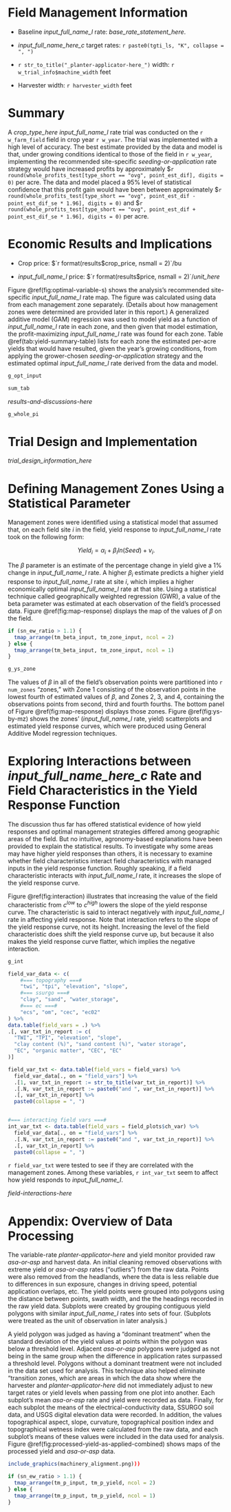 

# Field Management Information

+ Baseline _input_full_name_l_ rate: _base_rate_statement_here_.

+ _input_full_name_here_c_ target rates: `r paste0(tgti_ls, "K", collapse = ", ")`

+ `r str_to_title("_planter-applicator-here_")` width: `r w_trial_info$machine_width` feet

+ Harvester width: `r harvester_width` feet

# Summary  

A _crop_type_here_ _input_full_name_l_ rate trial was conducted on the `r w_farm_field` field in crop year `r w_year`. The trial was implemented with a high level of accuracy. The best estimate provided by the data and model is that, under growing conditions identical to those of the field in `r w_year`, implementing the recommended site-specific _seeding-or-application_ rate strategy would have increased profits by approximately \$`r round(whole_profits_test[type_short == "ovg", point_est_dif], digits = 0)` per acre. The data and model placed a 95% level of statistical confidence that this profit gain would have been  between approximately \$`r round(whole_profits_test[type_short == "ovg", point_est_dif - point_est_dif_se * 1.96], digits = 0)` and \$`r round(whole_profits_test[type_short == "ovg", point_est_dif + point_est_dif_se * 1.96], digits = 0)` per acre.


# Economic Results and Implications 

+ Crop price: $`r format(results$crop_price, nsmall = 2)`/bu 

+ _input_full_name_l_ price: $`r format(results$price, nsmall = 2)`/_unit_here_

Figure \@ref(fig:optimal-variable-s) shows the analysis's recommended site-specific _input_full_name_l_ rate map. The figure was calculated using data from each management zone separately. (Details about how management zones were determined are provided later in this report.)  A generalized additive model (GAM) regression was used to model yield as a function of _input_full_name_l_ rate in each zone, and then given that model estimation, the profit-maximizing _input_full_name_l_ rate was found for each zone. Table \@ref(tab:yield-summary-table) lists for each zone the estimated per-acre yields that would have resulted, given the year's growing conditions, from applying the grower-chosen _seeding-or-application_ strategy and the estimated optimal _input_full_name_l_ rate derived from the data and model. 

```r
g_opt_input

```

```r
sum_tab

```

_results-and-discussions-here_



```r
g_whole_pi

```

# Trial Design and Implementation

_trial_design_information_here_


# Defining Management Zones Using a Statistical Parameter

Management zones were identified using a statistical model that assumed that, on each field site $i$ in the field, yield response to _input_full_name_l_ rate took on the following form:

$$
Yield_i = \alpha_i + \beta_i ln(Seed) + v_i.
$$

The $\beta$ parameter is an estimate of the percentage change in yield give a 1% change in _input_full_name_l_ rate.  A higher $\beta_i$ estimate predicts a higher yield response to _input_full_name_l_ rate at site $i$, which implies a higher economically optimal _input_full_name_l_ rate at that site.  Using a statistical technique called geographically weighted regression (GWR), a value of the beta parameter was estimated at each observation of the field's processed data.  Figure \@ref(fig:map-response) displays the map of the values of $\beta$ on the field.


```r

if (sn_ew_ratio > 1.1) {
  tmap_arrange(tm_beta_input, tm_zone_input, ncol = 2)
} else {
  tmap_arrange(tm_beta_input, tm_zone_input, ncol = 1)
}

```

```r
g_ys_zone

```

The values of $\beta$ in all of the field's observation points were partitioned into `r num_zones` "zones," with Zone 1 consisting of the observation points in the lowest fourth of estimated values of $\beta$, and Zones 2, 3, and 4, containing the observations points from second, third and fourth fourths.  The bottom panel of Figure \@ref(fig:map-response) displays those zones.  Figure \@ref(fig:ys-by-mz) shows the zones' (_input_full_name_l_ rate, yield) scatterplots and estimated yield response curves, which were produced using General Additive Model regression techniques. 

# Exploring Interactions between _input_full_name_here_c_ Rate and Field Characteristics in the Yield Response Function

The discussion thus far has offered statistical evidence of how yield responses and optimal management strategies differed among geographic areas of the field.  But no intuitive, agronomy-based explanations have been provided to explain the statistical results.  To investigate why some areas may have higher yield responses than others, it is necessary to examine whether field characteristics interact field characteristics with managed inputs in the yield response function.  Roughly speaking, if a field characteristic interacts with _input_full_name_l_ rate, it increases the slope of the yield response curve.  

Figure \@ref(fig:interaction) illustrates that increasing the value of the field characteristic from $c^{low}$ to $c^{high}$ lowers the slope of the yield response curve.  The characteristic is said to interact negatively with _input_full_name_l_ rate in affecting yield response.  Note that interaction refers to the slope of the yield response curve, not its height.  Increasing the level of the field characteristic does shift the yield response curve up, but because it also makes the yield response curve flatter, which implies the negative interaction.

```r

g_int

```

```r
field_var_data <- c(
    #=== topography ===#
    "twi", "tpi", "elevation", "slope", 
    #=== ssurgo ===#
    "clay", "sand", "water_storage",
    #=== ec ===#
    "ecs", "om", "cec", "ec02"
) %>% 
data.table(field_vars = .) %>% 
.[, var_txt_in_report := c(
  "TWI", "TPI", "elevation", "slope",
  "clay content (%)", "sand content (%)", "water storage",
  "EC", "organic matter", "CEC", "EC"
)]

field_var_txt <- data.table(field_vars = field_vars) %>% 
  field_var_data[., on = "field_vars"] %>% 
  .[1, var_txt_in_report := str_to_title(var_txt_in_report)] %>% 
  .[.N, var_txt_in_report := paste0("and ", var_txt_in_report)] %>% 
  .[, var_txt_in_report] %>% 
  paste0(collapse = ", ")


#=== interacting field vars ===#
int_var_txt <- data.table(field_vars = field_plots$ch_var) %>% 
  field_var_data[., on = "field_vars"] %>% 
  .[.N, var_txt_in_report := paste0("and ", var_txt_in_report)] %>% 
  .[, var_txt_in_report] %>% 
  paste0(collapse = ", ")

```

`r field_var_txt` were tested to see if they are correlated with the management zones. Among these variables, `r int_var_txt` seem to affect how yield responds to _input_full_name_l_. 

_field-interactions-here_

# Appendix: Overview of Data Processing

The variable-rate _planter-applicator-here_ and yield monitor provided raw _asa-or-asp_ and harvest data. An initial cleaning removed observations with extreme yield or _asa-or-asp_ rates ("outliers") from the raw data. Points were also removed from the headlands, where the data is less reliable due to differences in sun exposure, changes in driving speed, potential application overlaps, etc. The yield points were grouped into polygons using the distance between points, swath width, and the the headings recorded in the raw yield data. Subplots were created by grouping contiguous yield polygons with similar _input_full_name_l_ rates into sets of four.  (Subplots were treated as the unit of observation in later analysis.) 

A yield polygon was judged as having a "dominant treatment" when the standard deviation of the yield values at points within the polygon was below a threshold level. Adjacent _asa-or-asp_ polygons were judged as not being in the same group when the difference in application rates surpassed a threshold level.  Polygons without a dominant treatment were not included in the data set used for analysis. This technique also helped eliminate "transition zones, which are areas in which the data show where the harvester and _planter-applicator-here_ did not immediately adjust to new target rates or yield levels when passing from one plot into another. Each subplot's mean _asa-or-asp_ rate and yield were recorded as data. Finally, for each subplot the means of the electrical-conductivity data, SSURGO soil data, and USGS digital elevation data were recorded. In addition, the values topographical aspect, slope, curvature, topographical position index and topographical wetness index were calculated from the raw data, and each subplot's means of these values were included in the data used for analysis. Figure \@ref(fig:processed-yield-as-applied-combined) shows maps of the processed yield and _asa-or-asp_ data. 

```r
include_graphics(machinery_alignment.png))) 
```

```r

if (sn_ew_ratio > 1.1) {
  tmap_arrange(tm_p_input, tm_p_yield, ncol = 2)
} else {
  tmap_arrange(tm_p_input, tm_p_yield, ncol = 1)
}

```


